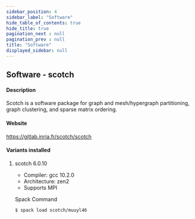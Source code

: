 ```yaml
---
sidebar_position: 4
sidebar_label: "Software"
hide_table_of_contents: true
hide_title: true
pagination_next : null
pagination_prev : null
title: "Software"
displayed_sidebar: null
---
```


## Software - scotch


#### Description
Scotch is a software package for graph and mesh/hypergraph partitioning, graph clustering, and sparse matrix ordering.

#### Website
https://gitlab.inria.fr/scotch/scotch

#### Variants installed

1. scotch 6.0.10

    - Compiler: gcc 10.2.0
    - Architecture: zen2
    - Supports MPI

    Spack Command
    ```bash
    $ spack load scotch/muuyl46
    ```
